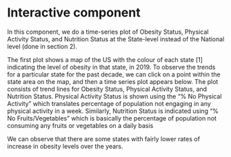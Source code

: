 # Interactive component

In this component, we do a time-series plot of Obesity Status, Physical Activity Status, and Nutrition Status at the State-level instead of the National level (done in section 2).

The first plot shows a map of the US with the colour of each state [1] indicating the level of obesity in that state, in 2019. To observe the trends for a particular state for the past decade, we can click on a point within the state area on the map, and then a time series plot appears below. The plot consists of trend lines for Obesity Status, Physical Activity Status, and Nutrition Status. Physical Activity Status is shown using the "% No Physical Activity" which translates percentage of population not engaging in any physical activity in a week. Similarly, Nutrition Status is indicated using "% No Fruits/Vegetables" which is basically the percentage of population not consuming any fruits or vegetables on a daily basis

We can observe that there are some states with fairly lower rates of increase in obesity levels over the years. 

<script src="https://d3js.org/d3.v6.js"></script>
<div id="plot1"></div>
<div id="plot2"></div>

<script src="scripts/maps.js"></script


References 

[1] Link : [Basic US State Map - D3](http://bl.ocks.org/michellechandra/0b2ce4923dc9b5809922 "Basic US State Map - D3")




